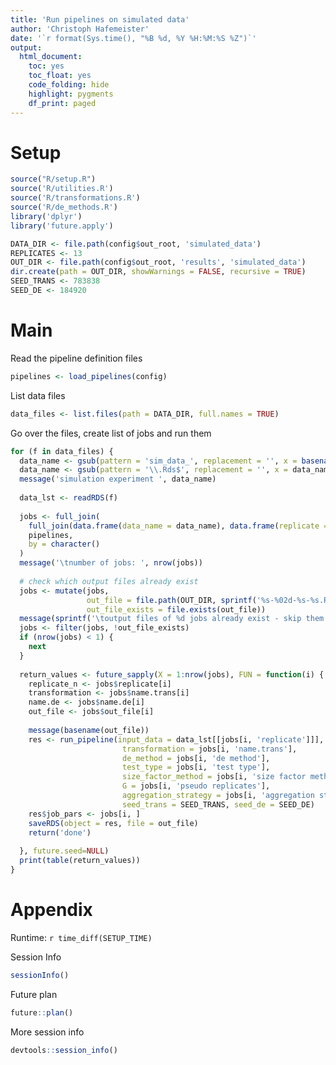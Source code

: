 ```yaml
---
title: 'Run pipelines on simulated data'
author: 'Christoph Hafemeister'
date: '`r format(Sys.time(), "%B %d, %Y %H:%M:%S %Z")`'
output:
  html_document: 
    toc: yes
    toc_float: yes
    code_folding: hide
    highlight: pygments
    df_print: paged
---
```


# Setup

```r
source("R/setup.R")
source('R/utilities.R')
source('R/transformations.R')
source('R/de_methods.R')
library('dplyr')
library('future.apply')

DATA_DIR <- file.path(config$out_root, 'simulated_data')
REPLICATES <- 13
OUT_DIR <- file.path(config$out_root, 'results', 'simulated_data')
dir.create(path = OUT_DIR, showWarnings = FALSE, recursive = TRUE)
SEED_TRANS <- 783838
SEED_DE <- 184920
```

# Main

Read the pipeline definition files

```r
pipelines <- load_pipelines(config)
```


List data files
```r
data_files <- list.files(path = DATA_DIR, full.names = TRUE)
```


Go over the files, create list of jobs and run them
```r
for (f in data_files) {
  data_name <- gsub(pattern = 'sim_data_', replacement = '', x = basename(f))
  data_name <- gsub(pattern = '\\.Rds$', replacement = '', x = data_name)
  message('simulation experiment ', data_name)
  
  data_lst <- readRDS(f)
  
  jobs <- full_join(
    full_join(data.frame(data_name = data_name), data.frame(replicate = 1:length(data_lst)), by = character()),
    pipelines,
    by = character()
  )
  message('\tnumber of jobs: ', nrow(jobs))
  
  # check which output files already exist
  jobs <- mutate(jobs, 
                 out_file = file.path(OUT_DIR, sprintf('%s-%02d-%s-%s.Rds', data_name, replicate, name.trans, name.de)),
                 out_file_exists = file.exists(out_file))
  message(sprintf('\toutput files of %d jobs already exist - skip them', sum(jobs$out_file_exists)))
  jobs <- filter(jobs, !out_file_exists)
  if (nrow(jobs) < 1) {
    next
  }
  
  return_values <- future_sapply(X = 1:nrow(jobs), FUN = function(i) {
    replicate_n <- jobs$replicate[i]
    transformation <- jobs$name.trans[i]
    name.de <- jobs$name.de[i]
    out_file <- jobs$out_file[i]
    
    message(basename(out_file))
    res <- run_pipeline(input_data = data_lst[[jobs[i, 'replicate']]], 
                         transformation = jobs[i, 'name.trans'], 
                         de_method = jobs[i, 'de method'], 
                         test_type = jobs[i, 'test type'], 
                         size_factor_method = jobs[i, 'size factor methods.de'], 
                         G = jobs[i, 'pseudo replicates'], 
                         aggregation_strategy = jobs[i, 'aggregation strategy'],
                         seed_trans = SEED_TRANS, seed_de = SEED_DE)
    res$job_pars <- jobs[i, ]
    saveRDS(object = res, file = out_file)
    return('done')
    
  }, future.seed=NULL)
  print(table(return_values))
}
```


# Appendix

Runtime: `r time_diff(SETUP_TIME)`

Session Info
```r
sessionInfo()
```

Future plan
```r
future::plan()
```

More session info
```r
devtools::session_info()
```
